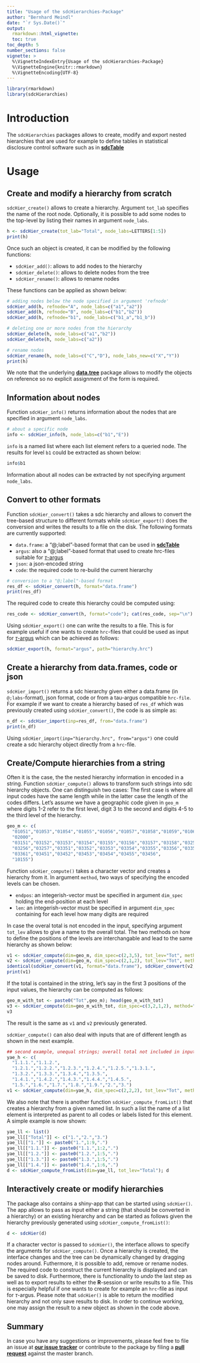 ```yaml
---
title: "Usage of the sdcHierarchies-Package"
author: "Bernhard Meindl"
date: "`r Sys.Date()`"
output:
  rmarkdown::html_vignette:
  toc: true
toc_depth: 5
number_sections: false
vignette: >
  %\VignetteIndexEntry{Usage of the sdcHierarchies-Package}
  %\VignetteEngine{knitr::rmarkdown}
  %\VignetteEncoding{UTF-8}
---
```


```r
library(rmarkdown)
library(sdcHierarchies)
```

# Introduction
The `sdcHierarchies` packages allows to create, modify and export nested hierarchies that are used for example to define tables in statistical disclosure control software such as in [**sdcTable**](https://cran.r-project.org/package=sdcTable)

# Usage

## Create and modify a hierarchy from scratch

`sdcHier_create()` allows to create a hierarchy. Argument `tot_lab` specifies the name of the root node. Optionally, it is possible to add some nodes to the top-level by listing their names in argument `node_labs`.

```r
h <- sdcHier_create(tot_lab="Total", node_labs=LETTERS[1:5])
print(h)
```

Once such an object is created, it can be modified by the following functions:

- `sdcHier_add()`: allows to add nodes to the hierarchy
- `sdcHier_delete()`: allows to delete nodes from the tree
- `sdcHier_rename()`: allows to rename nodes

These functions can be applied as shown below:

```r
# adding nodes below the node specified in argument 'refnode'
sdcHier_add(h, refnode="A", node_labs=c("a1","a2"))
sdcHier_add(h, refnode="B", node_labs=c("b1","b2"))
sdcHier_add(h, refnode="b1", node_labs=c("b1_a","b1_b"))

# deleting one or more nodes from the hierarchy
sdcHier_delete(h, node_labs=c("a1","b2"))
sdcHier_delete(h, node_labs=c("a2"))

# rename nodes
sdcHier_rename(h, node_labs=c("C","D"), node_labs_new=c("X","Y"))
print(h)
```

We note that the underlying [**data.tree**](https://cran.r-project.org/package=data.tree) package allows to modify the objects on reference so no explicit assignment of the form is required.


## Information about nodes
Function `sdcHier_info()` returns information about the nodes that are specified in argument `node_labs`. 
```r
# about a specific node
info <- sdcHier_info(h, node_labs=c("b1","E"))
```

`info` is a named list where each list element refers to a queried node. The results for level `b1` could be extracted as shown below:

```r
info$b1
```


Information about all nodes can be extracted by not specifying argument `node_labs`.

## Convert to other formats
Function `sdcHier_convert()` takes a sdc hierarchy and allows to convert the tree-based structure to different formats while `sdcHier_export()` does the conversion and writes the results to a file on the disk. The following formats are currently supported:

- `data.frame`: a "@;label"-based format that can be used in [**sdcTable**](https://cran.r-project.org/package=sdcTable)
- `argus`: also a "@;label"-based format that used to create hrc-files suitable for [$\tau$-argus](https://github.com/sdcTools/tauargus/)
- `json`: a json-encoded string
- `code`: the required code to re-build the current hierarchy

```r
# conversion to a "@;label"-based format
res_df <- sdcHier_convert(h, format="data.frame")
print(res_df)
```

The required code to create this hierarchy could be computed using:
```r
res_code <- sdcHier_convert(h, format="code"); cat(res_code, sep="\n")
```

Using `sdcHier_export()` one can write the results to a file. This is for example useful if one wants to create `hrc`-files that could be used as input for [$\tau$-argus](https://github.com/sdcTools/tauargus/) which can be achieved as follows:

```r
sdcHier_export(h, format="argus", path="hierarchy.hrc")
```

## Create a hierarchy from data.frames, code or json

`sdcHier_import()` returns a sdc hierarchy given either a data.frame (in `@;labs`-format), json format, code or from a tau-argus compatible `hrc-file`. For example if we want to create a hierarchy based of `res_df` which was previously created using `sdcHier_convert()`, the code is as simple as:

```r
n_df <- sdcHier_import(inp=res_df, from="data.frame")
print(n_df)
```

Using `sdcHier_import(inp="hierarchy.hrc", from="argus")` one could create a sdc hierarchy object directly from a `hrc`-file.

## Create/Compute hierarchies from a string
Often it is the case, the the nested hierarchy information in encoded in a string. Function `sdcHier_compute()` allows to transform such strings into sdc hierarchy objects. One can distinguish two cases: The first case is where all input codes have the same length while in the latter case the length of the codes differs. Let's assume we have a geographic code given in `geo_m` where digits 1-2 refer to the first level, digit 3 to the second and digits 4-5 to the third level of the hierarchy.

```r
geo_m <- c(
  "01051","01053","01054","01055","01056","01057","01058","01059","01060","01061","01062",
  "02000",
  "03151","03152","03153","03154","03155","03156","03157","03158","03251","03252","03254","03255",
  "03256","03257","03351","03352","03353","03354","03355","03356","03357","03358","03359","03360",
  "03361","03451","03452","03453","03454","03455","03456",
  "10155")
```

Function `sdcHier_compute()` takes a character vector and creates a hierarchy from it. In argument `method`, two ways of specifying the encoded levels can be chosen.

- `endpos`: an integerish-vector must be specified in argument `dim_spec` holding the end-position at each level
- `len`: an integerish-vector must be specified in argument `dim_spec` containing for each level how many digits are required

In case the overal total is not encoded in the input, specifying argument `tot_lev` allows to give a name to the overall total. The two methods on how to define the positions of the levels are interchangable and lead to the same hierarchy as shown below:

```r
v1 <- sdcHier_compute(dim=geo_m, dim_spec=c(2,3,5), tot_lev="Tot", method="endpos")
v2 <- sdcHier_compute(dim=geo_m, dim_spec=c(2,1,2), tot_lev="Tot", method="len")
identical(sdcHier_convert(v1, format="data.frame"), sdcHier_convert(v2, format="data.frame"))
print(v1)
```

If the total is contained in the string, let's say in the first 3 positions of the input values, the hierarchy can be computed as follows:

```r
geo_m_with_tot <- paste0("Tot",geo_m); head(geo_m_with_tot)
v3 <- sdcHier_compute(dim=geo_m_with_tot, dim_spec=c(3,2,1,2), method="len")
v3
```

The result is the same as `v1` and `v2` previously generated.

`sdcHier_compute()` can also deal with inputs that are of different length as shown in the next example.

```r
## second example, unequal strings; overall total not included in input
yae_h <- c(
  "1.1.1.","1.1.2.",
  "1.2.1.","1.2.2.","1.2.3.","1.2.4.","1.2.5.","1.3.1.",
  "1.3.2.","1.3.3.","1.3.4.","1.3.5.",
  "1.4.1.","1.4.2.","1.4.3.","1.4.4.","1.4.5.",
  "1.5.","1.6.","1.7.","1.8.","1.9.","2.","3.")
v1 <- sdcHier_compute(dim=yae_h, dim_spec=c(2,2,2), tot_lev="Tot", method="len"); v1
```

We also note that there is another function `sdcHier_compute_fromList()` that creates a hierarchy from a given named list. In such a list the name of a list element is interpreted as parent to all codes or labels listed for this element. A simple example is now shown:

```r
yae_ll <- list()
yae_ll[["Total"]] <- c("1.","2.","3.")
yae_ll[["1."]] <- paste0("1.",1:9,".")
yae_ll[["1.1."]] <- paste0("1.1.",1:2,".")
yae_ll[["1.2."]] <- paste0("1.2.",1:5,".")
yae_ll[["1.3."]] <- paste0("1.3.",1:5,".")
yae_ll[["1.4."]] <- paste0("1.4.",1:6,".")
d <- sdcHier_compute_fromList(dim=yae_ll, tot_lev="Total"); d
```


## Interactively create or modify hierarchies
The package also contains a shiny-app that can be started using `sdcHier()`. The app allows to pass as input either a string (that should be converted in a hierarchy) or an existing hierarchy and can be started as follows given the hierarchy previously generated using `sdcHier_compute_fromList()`:

```r
d <- sdcHier(d)
```

If a character vector is passed to `sdcHier()`, the interface allows to specify the arguments for `sdcHier_compute()`. Once a hierarchy is created, the interface changes and the tree can be dynamically changed by dragging nodes around. Futhermore, it is possible to add, remove or rename nodes. The required code to construct the current hierarchy is displayed and can be saved to disk. Furthermore, there is functionality to *undo* the last step as well as to export results to either the **R**-session or write results to a file. This is especially helpful if one wants to create for example an `hrc`-file as input for $\tau$-argus. Please note that `sdcHier()` is able to return the modified hierarchy and not only save results to disk. In order to continue working, one may assign the result to a new object as shown in the code above.

## Summary
In case you have any suggestions or improvements, please feel free to file an issue at [**our issue tracker**](https://github.com/bernhard-da/sdcHierarchies/issues) or contribute to the package by filing a [**pull request**](https://github.com/bernhard/sdcHierarchies/pulls) against the master branch.
